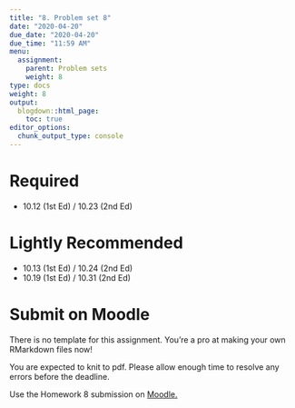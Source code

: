 ```yaml
---
title: "8. Problem set 8"
date: "2020-04-20"
due_date: "2020-04-20"
due_time: "11:59 AM"
menu:
  assignment:
    parent: Problem sets
    weight: 8
type: docs
weight: 8
output:
  blogdown::html_page:
    toc: true
editor_options: 
  chunk_output_type: console
---
```


# Required
- 10.12 (1st Ed) / 10.23 (2nd Ed)

# Lightly Recommended
- 10.13 (1st Ed) / 10.24 (2nd Ed)
- 10.19 (1st Ed) / 10.31 (2nd Ed)

# Submit on Moodle

There is no template for this assignment. You're a pro at making your own RMarkdown files now!

You are expected to knit to pdf. Please allow enough time to resolve any errors before the deadline. 

Use the Homework 8 submission on [Moodle.](https://moodle.smith.edu/course/view.php?id=37984)

